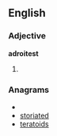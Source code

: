==English==
===Adjective===
'''adroitest'''
# {{superlative of|[[adroit]]}}

===Anagrams===
* {{alphagram|adeiorstt}}
* [[storiated#English|storiated]]
* [[teratoids#English|teratoids]]